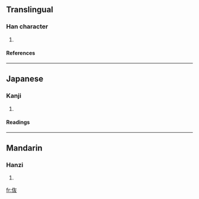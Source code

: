 ==Translingual==
===Han character===
{{Han char|rad=人|as=04|sn=6|four=|canj=人大水 (OKE)}}
# {{defn|Han}}
====References====
{{Han ref|kx=0096.121|dkj=00452|hdz=10120.030|uh=4F16|ud=20246}}
----
==Japanese==
===Kanji===
{{ja-kanji|grade=|rs=人04}}
# {{defn|Japanese}}
====Readings====
{{ja-readings|on=[[ど]] (do), [[とう]] (tō)|kun=}}
----
==Mandarin==
===Hanzi===
{{cmn-hanzi|pin=[[tǎng]] (tang3)|wg=t'ang<sup>3</sup>}}
# {{defn|Mandarin}}

[[fr:伖]]